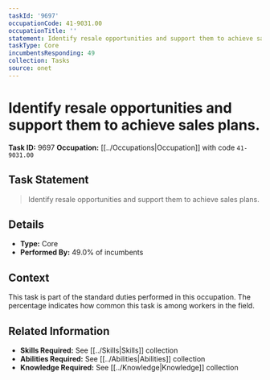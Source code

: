 ```yaml
---
taskId: '9697'
occupationCode: 41-9031.00
occupationTitle: ''
statement: Identify resale opportunities and support them to achieve sales plans.
taskType: Core
incumbentsResponding: 49
collection: Tasks
source: onet
---
```

# Identify resale opportunities and support them to achieve sales plans.

**Task ID:** 9697
**Occupation:** [[../Occupations|Occupation]] with code `41-9031.00`

## Task Statement

> Identify resale opportunities and support them to achieve sales plans.

## Details

- **Type:** Core
- **Performed By:** 49.0% of incumbents

## Context

This task is part of the standard duties performed in this occupation. The percentage indicates how common this task is among workers in the field.

## Related Information

- **Skills Required:** See [[../Skills|Skills]] collection
- **Abilities Required:** See [[../Abilities|Abilities]] collection
- **Knowledge Required:** See [[../Knowledge|Knowledge]] collection
